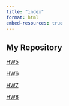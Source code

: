 ```yaml
---
title: "index"
format: html
embed-resources: true
---
```


## My Repository

[HW5](HW5.html)

[HW6](HW6.html)

[HW7](HW7.html)

[HW8](HW8.html)
